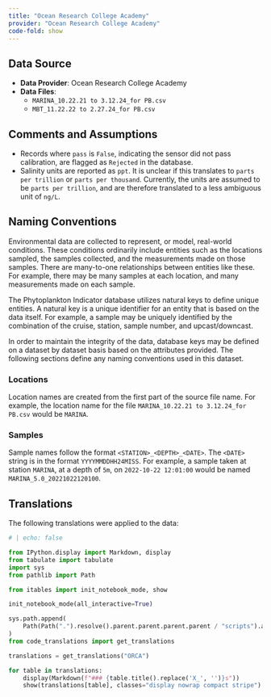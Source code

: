 ```yaml
---
title: "Ocean Research College Academy"
provider: "Ocean Research College Academy"
code-fold: show
---
```


## Data Source

- **Data Provider**: Ocean Research College Academy
- **Data Files**:
  - `MARINA_10.22.21 to 3.12.24_for PB.csv`
  - `MBT_11.22.22 to 2.27.24_for PB.csv`

## Comments and Assumptions

- Records where `pass` is `False`, indicating the sensor did not pass calibration, are flagged as `Rejected` in the database.
- Salinity units are reported as `ppt`. It is unclear if this translates to `parts per trillion` or `parts per thousand`. Currently, the units are assumed to be `parts per trillion`, and are therefore translated to a less ambiguous unit of `ng/L`.

## Naming Conventions

Environmental data are collected to represent, or model, real-world conditions. These conditions ordinarily include entities such as the locations sampled, the samples collected, and the measurements made on those samples. There are many-to-one relationships between entities like these. For example, there may be many samples at each location, and many measurements made on each sample.

The Phytoplankton Indicator database utilizes natural keys to define unique entities. A natural key is a unique identifier for an entity that is based on the data itself. For example, a sample may be uniquely identified by the combination of the cruise, station, sample number, and upcast/downcast.

In order to maintain the integrity of the data, database keys may be defined on a dataset by dataset basis based on the attributes provided. The following sections define any naming conventions used in this dataset.

### Locations

Location names are created from the first part of the source file name. For example, the location name for the file `MARINA_10.22.21 to 3.12.24_for PB.csv` would be `MARINA`.

### Samples

Sample names follow the format `<STATION>_<DEPTH>_<DATE>`. The `<DATE>` string is in the format `YYYYMMDDHH24MISS`. For example, a sample taken at station `MARINA`, at a depth of `5m`, on `2022-10-22 12:01:00` would be named `MARINA_5.0_20221022120100`.

## Translations

The following translations were applied to the data:

```python
# | echo: false

from IPython.display import Markdown, display
from tabulate import tabulate
import sys
from pathlib import Path

from itables import init_notebook_mode, show

init_notebook_mode(all_interactive=True)

sys.path.append(
    Path(Path(".").resolve().parent.parent.parent.parent / "scripts").as_posix()
)
from code_translations import get_translations

translations = get_translations("ORCA")

for table in translations:
    display(Markdown(f"### {table.title().replace('X_', '')}s"))
    show(translations[table], classes="display nowrap compact stripe")
```
